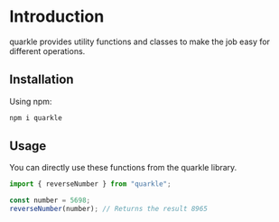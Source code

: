 # Introduction
 
quarkle provides utility functions and classes to make the job easy for different operations.

## Installation

Using npm:

```sh copy
npm i quarkle
```

## Usage

You can directly use these functions from the quarkle library.

```js copy
import { reverseNumber } from "quarkle";

const number = 5698;
reverseNumber(number); // Returns the result 8965
```